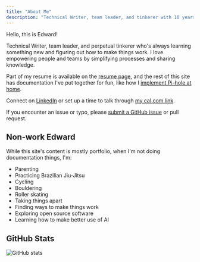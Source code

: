 ```yaml
---
title: "About Me"
description: "Technical Writer, team leader, and tinkerer with 10 years of experience writing, editing, and maintaining developer-centered documentation."
---
```



Hello, this is Edward!

Technical Writer, team leader, and perpetual tinkerer who's always learning something new and figuring out how to make things work.
I love empowering people and teams by simplifying processes and sharing knowledge.

Part of my resume is available on the [resume page](/about/resume/), and the rest of this site has documentation I've put together for fun, like how I [implement Pi-hole at home](/docs/pi-hole/).

Connect on [LinkedIn](https://www.linkedin.com/in/edward-angert/) or set up a time to talk through [my cal.com link](https://cal.com/edwardangert).

If you encounter an issue or typo, please [submit a GitHub issue](https://github.com/EdwardAngert/edwardangert.github.io/issues/new) or pull request.

## Non-work Edward

While this site's content is mostly portfolio, when I'm not doing documentation things, I'm:

<ColumnList columns={2}>

- Parenting
- Practicing Brazilian Jiu-Jitsu
- Cycling
- Bouldering
- Roller skating
- Taking things apart
- Finding ways to make things work
- Exploring open source software
- Learning how to make better use of AI

</ColumnList>

## GitHub Stats

![GitHub stats](http://github-profile-summary-cards.vercel.app/api/cards/profile-details?username=EdwardAngert&theme=dracula)
